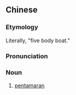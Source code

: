 {{also|五体船}}
==Chinese==
{{zh-forms|s=五体船}}

===Etymology===
Literally, "five body boat."

===Pronunciation===
{{zh-pron
|m=wǔtǐchuán
|cat=n
}}

===Noun===
{{zh-noun}}

# [[pentamaran]]